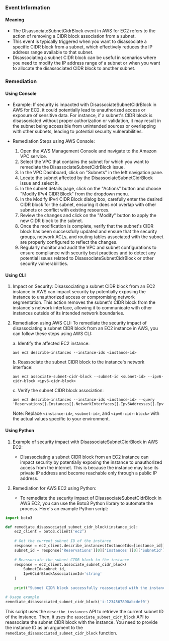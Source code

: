 
### Event Information

#### Meaning

- The DisassociateSubnetCidrBlock event in AWS for EC2 refers to the action of removing a CIDR block association from a subnet.
- This event is typically triggered when you want to disassociate a specific CIDR block from a subnet, which effectively reduces the IP address range available to that subnet.
- Disassociating a subnet CIDR block can be useful in scenarios where you need to modify the IP address range of a subnet or when you want to allocate the disassociated CIDR block to another subnet.

### Remediation

#### Using Console

- Example: If security is impacted with DisassociateSubnetCidrBlock in AWS for EC2, it could potentially lead to unauthorized access or exposure of sensitive data. For instance, if a subnet's CIDR block is disassociated without proper authorization or validation, it may result in the subnet being accessible from unintended sources or overlapping with other subnets, leading to potential security vulnerabilities.

- Remediation Steps using AWS Console:
  1. Open the AWS Management Console and navigate to the Amazon VPC service.
  2. Select the VPC that contains the subnet for which you want to remediate the DisassociateSubnetCidrBlock issue.
  3. In the VPC Dashboard, click on "Subnets" in the left navigation pane.
  4. Locate the subnet affected by the DisassociateSubnetCidrBlock issue and select it.
  5. In the subnet details page, click on the "Actions" button and choose "Modify IPv4 CIDR Block" from the dropdown menu.
  6. In the Modify IPv4 CIDR Block dialog box, carefully enter the desired CIDR block for the subnet, ensuring it does not overlap with other subnets or conflict with existing resources.
  7. Review the changes and click on the "Modify" button to apply the new CIDR block to the subnet.
  8. Once the modification is complete, verify that the subnet's CIDR block has been successfully updated and ensure that the security groups, network ACLs, and routing tables associated with the subnet are properly configured to reflect the changes.
  9. Regularly monitor and audit the VPC and subnet configurations to ensure compliance with security best practices and to detect any potential issues related to DisassociateSubnetCidrBlock or other security vulnerabilities.

#### Using CLI

1. Impact on Security: Disassociating a subnet CIDR block from an EC2 instance in AWS can impact security by potentially exposing the instance to unauthorized access or compromising network segmentation. This action removes the subnet's CIDR block from the instance's network interface, allowing it to communicate with other instances outside of its intended network boundaries.

2. Remediation using AWS CLI: To remediate the security impact of disassociating a subnet CIDR block from an EC2 instance in AWS, you can follow these steps using AWS CLI:

   a. Identify the affected EC2 instance: 
      ```
      aws ec2 describe-instances --instance-ids <instance-id>
      ```

   b. Reassociate the subnet CIDR block to the instance's network interface:
      ```
      aws ec2 associate-subnet-cidr-block --subnet-id <subnet-id> --ipv6-cidr-block <ipv6-cidr-block>
      ```

   c. Verify the subnet CIDR block association:
      ```
      aws ec2 describe-instances --instance-ids <instance-id> --query 'Reservations[].Instances[].NetworkInterfaces[].Ipv6Addresses[].Ipv6CidrBlockAssociationSet[].Ipv6CidrBlock'
      ```

   Note: Replace `<instance-id>`, `<subnet-id>`, and `<ipv6-cidr-block>` with the actual values specific to your environment.

#### Using Python

1. Example of security impact with DisassociateSubnetCidrBlock in AWS EC2:
   - Disassociating a subnet CIDR block from an EC2 instance can impact security by potentially exposing the instance to unauthorized access from the internet. This is because the instance may lose its private IP address and become reachable only through a public IP address.

2. Remediation for AWS EC2 using Python:
   - To remediate the security impact of DisassociateSubnetCidrBlock in AWS EC2, you can use the Boto3 Python library to automate the process. Here's an example Python script:

```python
import boto3

def remediate_disassociated_subnet_cidr_block(instance_id):
    ec2_client = boto3.client('ec2')
    
    # Get the current subnet ID of the instance
    response = ec2_client.describe_instances(InstanceIds=[instance_id])
    subnet_id = response['Reservations'][0]['Instances'][0]['SubnetId']
    
    # Reassociate the subnet CIDR block to the instance
    response = ec2_client.associate_subnet_cidr_block(
        SubnetId=subnet_id,
        Ipv6CidrBlockAssociationId='string'
    )
    
    print("Subnet CIDR block successfully reassociated with the instance.")

# Usage example
remediate_disassociated_subnet_cidr_block('i-1234567890abcdef0')
```

   This script uses the `describe_instances` API to retrieve the current subnet ID of the instance. Then, it uses the `associate_subnet_cidr_block` API to reassociate the subnet CIDR block with the instance. You need to provide the instance ID as an argument to the `remediate_disassociated_subnet_cidr_block` function.

